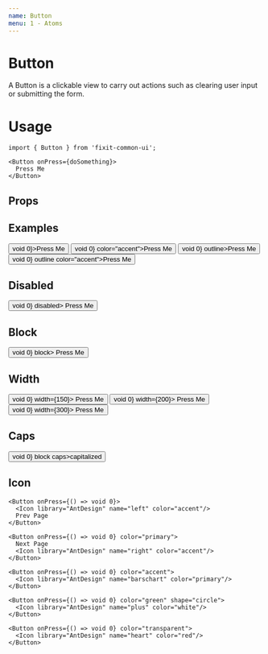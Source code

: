 ```yaml
---
name: Button
menu: 1 - Atoms
---
```



# Button
A Button is a clickable view to carry out actions such as clearing user input or submitting the form.

# Usage
```tsx
import { Button } from 'fixit-common-ui';

<Button onPress={doSomething}>
  Press Me
</Button>
```
## Props

<Props of={Button}></Props>

## Examples

<Playground>
  <DoczContainer>
    <Button onPress={() => void 0}>Press Me</Button>
    <Button onPress={() => void 0} color="accent">Press Me</Button>
    <Button onPress={() => void 0} outline>Press Me</Button>
    <Button onPress={() => void 0} outline color="accent">Press Me</Button>
  </DoczContainer>
</Playground>

## Disabled

<Playground>
  <DoczContainer>
    <Button onPress={() => void 0} disabled>
      Press Me
    </Button>
  </DoczContainer>
</Playground>

## Block

<Playground>
  <DoczContainer>
    <Button onPress={() => void 0} block>
      Press Me
    </Button>
  </DoczContainer>
</Playground>

## Width

<Playground>
  <DoczContainer>
    <Button onPress={() => void 0} width={150}>
      Press Me
    </Button>
    <Button onPress={() => void 0} width={200}>
      Press Me
    </Button>
    <Button onPress={() => void 0} width={300}>
      Press Me
    </Button>
  </DoczContainer>
</Playground>

## Caps

<Playground>
  <DoczContainer>
    <Button onPress={() => void 0} block caps>capitalized</Button>
  </DoczContainer>
</Playground>


## Icon
<Playground>
  <DoczContainer>

    <Button onPress={() => void 0}>
      <Icon library="AntDesign" name="left" color="accent"/>
      Prev Page
    </Button>

    <Button onPress={() => void 0} color="primary">
      Next Page
      <Icon library="AntDesign" name="right" color="accent"/>
    </Button>

    <Button onPress={() => void 0} color="accent">
      <Icon library="AntDesign" name="barschart" color="primary"/>
    </Button>

    <Button onPress={() => void 0} color="green" shape="circle">
      <Icon library="AntDesign" name="plus" color="white"/>
    </Button>

    <Button onPress={() => void 0} color="transparent">
      <Icon library="AntDesign" name="heart" color="red"/>
    </Button>
    
  </DoczContainer>
</Playground>
